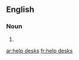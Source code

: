 {{also|helpdesks|help-desks}}
==English==

===Noun===
{{head|en|noun plural form}}

# {{plural of|help desk|lang=en}}

[[ar:help desks]]
[[fr:help desks]]